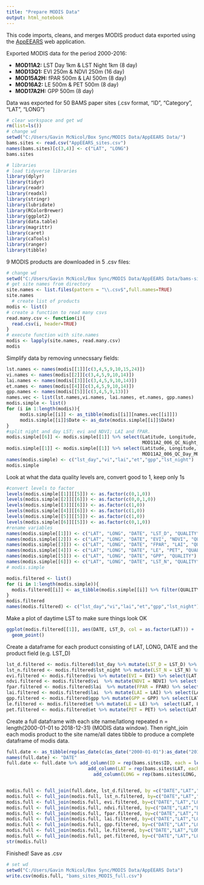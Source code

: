 ```yaml
---
title: "Prepare MODIS Data"
output: html_notebook
---
```


This code imports, cleans, and merges MODIS product data exported using the [AppEEARS](https://lpdaacsvc.cr.usgs.gov/appeears) web application.

Exported MODIS data for the period 2000-2016:

* **MOD11A2:** LST Day 1km & LST Night 1km (8 day)
* **MOD13Q1:** EVI 250m & NDVI 250m (16 day)
* **MOD15A2H:** fPAR 500m & LAI 500m (8 day)
* **MOD16A2:** LE 500m & PET 500m (8 day)
* **MOD17A2H:** GPP 500m (8 day)

Data was exported for 50 BAMS paper sites (.csv format, "ID", "Category", "LAT", "LONG")
```r
# clear workspace and get wd
rm(list=ls())
# change wd
setwd("C:/Users/Gavin McNicol/Box Sync/MODIS Data/AppEEARS Data/")
bams.sites <- read.csv("AppEEARS_sites.csv")
names(bams.sites)[c(3,4)] <- c("LAT", "LONG")
bams.sites
```


```r
# libraries
# load tidyverse libraries
library(dplyr)
library(tidyr)
library(readr)
library(readxl)
library(stringr)
library(lubridate)
library(RColorBrewer)
library(ggplot2)
library(data.table)
library(magrittr)
library(caret)
library(caTools)
library(ranger)
library(tibble)
```

9 MODIS products are downloaded in 5 .csv files:
```r
# change wd
setwd("C:/Users/Gavin McNicol/Box Sync/MODIS Data/AppEEARS Data/bams-sites")
# get site names from directory
site.names <- list.files(pattern = "\\.csv$",full.names=TRUE)
site.names
  # create list of products
modis <- list()
# create a function to read many csvs
read.many.csv <- function(i){
  read.csv(i, header=TRUE)
}
# execute function with site.names
modis <- lapply(site.names, read.many.csv)
modis
```
Simplify data by removing unnecssary fields:
```r
lst.names <- names(modis[[1]][c(3,4,5,9,10,15,24)]) 
vi.names <- names(modis[[2]][c(3,4,5,9,10,14)])
lai.names <- names(modis[[3]][c(3,4,5,9,10,14)])
et.names <- names(modis[[4]][c(3,4,5,9,10,14)])
gpp.names <- names(modis[[5]][c(3,4,5,9,13)])
names.vec <- list(lst.names,vi.names, lai.names, et.names, gpp.names)
modis.simple <- list()
for (i in 1:length(modis)){
     modis.simple[[i]] <- as_tibble(modis[[i]][names.vec[[i]]])
     modis.simple[[i]]$Date <- as_date(modis.simple[[i]]$Date)
}
#split night and day LST; evi and NDVI; LAI and fPAR.
modis.simple[[6]] <- modis.simple[[1]] %>% select(Latitude, Longitude, Date, MOD11A2_006_LST_Night_1km, 
                                                  MOD11A2_006_QC_Night_MODLAND_Description)
modis.simple[[1]] <- modis.simple[[1]] %>% select(Latitude, Longitude, Date, MOD11A2_006_LST_Day_1km,
                                                  MOD11A2_006_QC_Day_MODLAND_Description)
names(modis.simple) <- c("lst_day","vi","lai","et","gpp","lst_night")
modis.simple
```
Look at what the data quality levels are, convert good to 1, keep only 1s
```r
#convert levels to factor
levels(modis.simple[[1]][[5]]) <- as.factor(c(0,1,0))
levels(modis.simple[[2]][[6]]) <- as.factor(c(0,0,1,0))
levels(modis.simple[[3]][[6]]) <- as.factor(c(1,0))
levels(modis.simple[[4]][[6]]) <- as.factor(c(1,0))
levels(modis.simple[[5]][[5]]) <- as.factor(c(1,0))
levels(modis.simple[[6]][[5]]) <- as.factor(c(0,1,0))
#rename variables
names(modis.simple[[1]]) <- c("LAT", "LONG", "DATE", "LST_D", "QUALITY")
names(modis.simple[[2]]) <- c("LAT", "LONG", "DATE", "EVI", "NDVI", "QUALITY")
names(modis.simple[[3]]) <- c("LAT", "LONG", "DATE", "FPAR", "LAI", "QUALITY")
names(modis.simple[[4]]) <- c("LAT", "LONG", "DATE", "LE", "PET", "QUALITY")
names(modis.simple[[5]]) <- c("LAT", "LONG", "DATE", "GPP", "QUALITY")
names(modis.simple[[6]]) <- c("LAT", "LONG", "DATE", "LST_N", "QUALITY")
# modis.simple

modis.filtered <- list()
for (i in 1:length(modis.simple)){
  modis.filtered[[i]] <- as_tibble(modis.simple[[i]] %>% filter(QUALITY == 1))
}
modis.filtered
names(modis.filtered) <- c("lst_day","vi","lai","et","gpp","lst_night")
```
Make a plot of daytime LST to make sure things look OK
```r
ggplot(modis.filtered[[1]], aes(DATE, LST_D, col = as.factor(LAT))) +
  geom_point()
```
Create a dataframe for each product consisting of LAT, LONG, DATE and the product field (e.g. LST_D)
```r
lst_d.filtered <- modis.filtered$lst_day %>% mutate(LST_D = LST_D) %>% select(LAT, LONG, DATE, LST_D)
lst_n.filtered <- modis.filtered$lst_night %>% mutate(LST_N = LST_N) %>% select(LAT, LONG, DATE, LST_N)
evi.filtered <- modis.filtered$vi %>% mutate(EVI = EVI) %>% select(LAT, LONG, DATE, EVI)
ndvi.filtered <- modis.filtered$vi  %>% mutate(NDVI = NDVI) %>% select(LAT, LONG, DATE, NDVI)
fpar.filtered <- modis.filtered$lai  %>% mutate(FPAR = FPAR) %>% select(LAT, LONG, DATE, FPAR)
lai.filtered <- modis.filtered$lai  %>% mutate(LAI = LAI) %>% select(LAT, LONG, DATE, LAI)
gpp.filtered <- modis.filtered$gpp %>% mutate(GPP = GPP) %>% select(LAT, LONG, DATE, GPP) 
le.filtered <- modis.filtered$et %>% mutate(LE = LE) %>%  select(LAT, LONG, DATE, LE) 
pet.filtered <- modis.filtered$et %>% mutate(PET = PET) %>% select(LAT, LONG, DATE, PET) 
```
Create a full dataframe with each site name/latlong repeated n = length(2000-01-01 to 2018-12-31) (MODIS data window).
Then right_join each modis product to the site name/all dates tibble to produce a complete dataframe of modis data.
```r
full.date <- as_tibble(rep(as_date(c(as_date("2000-01-01"):as_date("2018-12-31"))),50))
names(full.date) <- "DATE"
full.date <- full.date %>% add_column(ID = rep(bams.sites$ID, each = length(full.date$DATE)/50)) %>% 
                              add_column(LAT = rep(bams.sites$LAT, each = length(full.date$DATE)/50)) %>%
                                add_column(LONG = rep(bams.sites$LONG, each = length(full.date$DATE)/50))


modis.full <- full_join(full.date, lst_d.filtered, by =c("DATE","LAT","LONG"))
modis.full <- full_join(modis.full, lst_n.filtered, by=c("DATE","LAT","LONG"))
modis.full <- full_join(modis.full, evi.filtered, by=c("DATE","LAT","LONG"))
modis.full <- full_join(modis.full, ndvi.filtered, by=c("DATE","LAT","LONG"))
modis.full <- full_join(modis.full, fpar.filtered, by=c("DATE","LAT","LONG"))
modis.full <- full_join(modis.full, lai.filtered, by=c("DATE","LAT","LONG"))
modis.full <- full_join(modis.full, gpp.filtered, by=c("DATE","LAT","LONG"))
modis.full <- full_join(modis.full, le.filtered, by=c("DATE","LAT","LONG"))
modis.full <- full_join(modis.full, pet.filtered, by=c("DATE","LAT","LONG"))
str(modis.full)
```

Finished! Save as .csv
```r
# set wd
setwd("C:/Users/Gavin McNicol/Box Sync/MODIS Data/AppEEARS Data")
write.csv(modis.full, "bams_sites_MODIS_full.csv")
```




